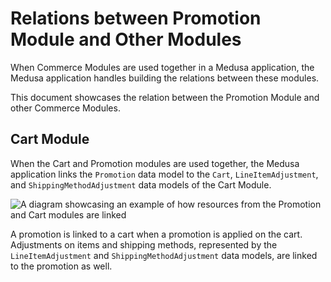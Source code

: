 # Relations between Promotion Module and Other Modules

When Commerce Modules are used together in a Medusa application, the Medusa application handles building the relations between these modules.

This document showcases the relation between the Promotion Module and other Commerce Modules.

## Cart Module

When the Cart and Promotion modules are used together, the Medusa application links the `Promotion` data model to the `Cart`, `LineItemAdjustment`, and `ShippingMethodAdjustment` data models of the Cart Module.

![A diagram showcasing an example of how resources from the Promotion and Cart modules are linked](https://res.cloudinary.com/dza7lstvk/image/upload/v1709905821/Medusa%20Resources/promotion-cart_z5qklr.jpg)

A promotion is linked to a cart when a promotion is applied on the cart. Adjustments on items and shipping methods, represented by the `LineItemAdjustment` and `ShippingMethodAdjustment` data models, are linked to the promotion as well.
